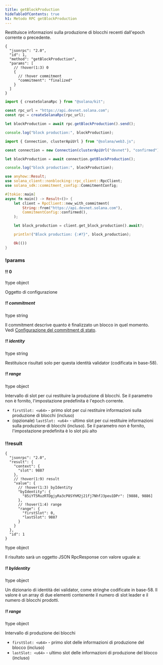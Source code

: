 ```yaml
---
title: getBlockProduction
hideTableOfContents: true
h1: Metodo RPC getBlockProduction
---
```


Restituisce informazioni sulla produzione di blocchi recenti dall'epoch corrente
o precedente.

<APIMethod>

```jsonc !!request curl
{
  "jsonrpc": "2.0",
  "id": 1,
  "method": "getBlockProduction",
  "params": [
    // !hover(1:3) 0
    {
      // !hover commitment
      "commitment": "finalized"
    }
  ]
}
```

```ts !!request title="Kit"
import { createSolanaRpc } from "@solana/kit";

const rpc_url = "https://api.devnet.solana.com";
const rpc = createSolanaRpc(rpc_url);

let blockProduction = await rpc.getBlockProduction().send();

console.log("block production:", blockProduction);
```

```ts !!request title="web3.js"
import { Connection, clusterApiUrl } from "@solana/web3.js";

const connection = new Connection(clusterApiUrl("devnet"), "confirmed");

let blockProduction = await connection.getBlockProduction();

console.log("block production:", blockProduction);
```

```rs !!request title="Rust"
use anyhow::Result;
use solana_client::nonblocking::rpc_client::RpcClient;
use solana_sdk::commitment_config::CommitmentConfig;

#[tokio::main]
async fn main() -> Result<()> {
    let client = RpcClient::new_with_commitment(
        String::from("https://api.devnet.solana.com"),
        CommitmentConfig::confirmed(),
    );

    let block_production = client.get_block_production().await?;

    println!("Block production: {:#?}", block_production);

    Ok(())
}
```

### !params

#### !! 0

!type object

Oggetto di configurazione

##### !! commitment

!type string

Il commitment descrive quanto è finalizzato un blocco in quel momento. Vedi
[Configurazione del commitment di stato](/docs/rpc#configuring-state-commitment).

##### !! identity

!type string

Restituisce risultati solo per questa identità validator (codificata in
base-58).

##### !! range

!type object

Intervallo di slot per cui restituire la produzione di blocchi. Se il parametro
non è fornito, l'impostazione predefinita è l'epoch corrente.

- `firstSlot: <u64>` - primo slot per cui restituire informazioni sulla
  produzione di blocchi (incluso)
- (opzionale) `lastSlot: <u64>` - ultimo slot per cui restituire informazioni
  sulla produzione di blocchi (incluso). Se il parametro non è fornito,
  l'impostazione predefinita è lo slot più alto

### !!result

```jsonc !response
{
  "jsonrpc": "2.0",
  "result": {
    "context": {
      "slot": 9887
    },
    // !hover(1:9) result
    "value": {
      // !hover(1:3) byIdentity
      "byIdentity": {
        "85iYT5RuzRTDgjyRa3cP8SYhM2j21fj7NhfJ3peu1DPr": [9888, 9886]
      },
      // !hover(1:4) range
      "range": {
        "firstSlot": 0,
        "lastSlot": 9887
      }
    }
  },
  "id": 1
}
```

!type object

Il risultato sarà un oggetto JSON RpcResponse con valore uguale a:

##### !! byIdentity

!type object

Un dizionario di identità dei validator, come stringhe codificate in base-58. Il
valore è un array di due elementi contenente il numero di slot leader e il
numero di blocchi prodotti.

##### !! range

!type object

Intervallo di produzione dei blocchi

- `firstSlot: <u64>` - primo slot delle informazioni di produzione del blocco
  (incluso)
- `lastSlot: <u64>` - ultimo slot delle informazioni di produzione del blocco
  (incluso)

</APIMethod>
